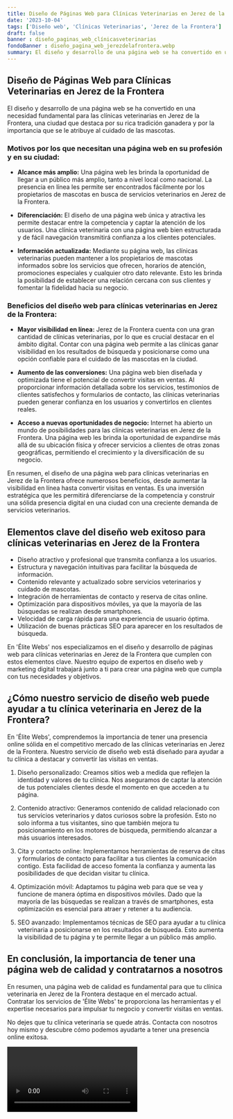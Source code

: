 ```yaml
---
title: Diseño de Páginas Web para Clínicas Veterinarias en Jerez de la Frontera
date: '2023-10-04'
tags: ['Diseño web', 'Clínicas Veterinarias', 'Jerez de la Frontera']
draft: false
banner : diseño_paginas_web_clínicasveterinarias
fondoBanner : diseño_pagina_web_jerezdelafrontera.webp
summary: El diseño y desarrollo de una página web se ha convertido en una necesidad fundamental para las clínicas veterinarias en Jerez de la Frontera, una ciudad que destaca por su rica tradición ganadera y por la importancia que se le atribuye al cuidado de las mascotas.
---
```


## Diseño de Páginas Web para Clínicas Veterinarias en Jerez de la Frontera

El diseño y desarrollo de una página web se ha convertido en una necesidad fundamental para las clínicas veterinarias en Jerez de la Frontera, una ciudad que destaca por su rica tradición ganadera y por la importancia que se le atribuye al cuidado de las mascotas.

### Motivos por los que necesitan una página web en su profesión y en su ciudad:

- **Alcance más amplio:** Una página web les brinda la oportunidad de llegar a un público más amplio, tanto a nivel local como nacional. La presencia en línea les permite ser encontrados fácilmente por los propietarios de mascotas en busca de servicios veterinarios en Jerez de la Frontera.

- **Diferenciación:** El diseño de una página web única y atractiva les permite destacar entre la competencia y captar la atención de los usuarios. Una clínica veterinaria con una página web bien estructurada y de fácil navegación transmitirá confianza a los clientes potenciales.

- **Información actualizada:** Mediante su página web, las clínicas veterinarias pueden mantener a los propietarios de mascotas informados sobre los servicios que ofrecen, horarios de atención, promociones especiales y cualquier otro dato relevante. Esto les brinda la posibilidad de establecer una relación cercana con sus clientes y fomentar la fidelidad hacia su negocio.

### Beneficios del diseño web para clínicas veterinarias en Jerez de la Frontera:

- **Mayor visibilidad en línea:** Jerez de la Frontera cuenta con una gran cantidad de clínicas veterinarias, por lo que es crucial destacar en el ámbito digital. Contar con una página web permite a las clínicas ganar visibilidad en los resultados de búsqueda y posicionarse como una opción confiable para el cuidado de las mascotas en la ciudad.

- **Aumento de las conversiones:** Una página web bien diseñada y optimizada tiene el potencial de convertir visitas en ventas. Al proporcionar información detallada sobre los servicios, testimonios de clientes satisfechos y formularios de contacto, las clínicas veterinarias pueden generar confianza en los usuarios y convertirlos en clientes reales.

- **Acceso a nuevas oportunidades de negocio:** Internet ha abierto un mundo de posibilidades para las clínicas veterinarias en Jerez de la Frontera. Una página web les brinda la oportunidad de expandirse más allá de su ubicación física y ofrecer servicios a clientes de otras zonas geográficas, permitiendo el crecimiento y la diversificación de su negocio.

En resumen, el diseño de una página web para clínicas veterinarias en Jerez de la Frontera ofrece numerosos beneficios, desde aumentar la visibilidad en línea hasta convertir visitas en ventas. Es una inversión estratégica que les permitirá diferenciarse de la competencia y construir una sólida presencia digital en una ciudad con una creciente demanda de servicios veterinarios.

<GifSeo />

<Cta />

## Elementos clave del diseño web exitoso para clínicas veterinarias en Jerez de la Frontera

- Diseño atractivo y profesional que transmita confianza a los usuarios.
- Estructura y navegación intuitivas para facilitar la búsqueda de información.
- Contenido relevante y actualizado sobre servicios veterinarios y cuidado de mascotas.
- Integración de herramientas de contacto y reserva de citas online.
- Optimización para dispositivos móviles, ya que la mayoría de las búsquedas se realizan desde smartphones.
- Velocidad de carga rápida para una experiencia de usuario óptima.
- Utilización de buenas prácticas SEO para aparecer en los resultados de búsqueda.

En 'Élite Webs' nos especializamos en el diseño y desarrollo de páginas web para clínicas veterinarias en Jerez de la Frontera que cumplen con estos elementos clave. Nuestro equipo de expertos en diseño web y marketing digital trabajará junto a ti para crear una página web que cumpla con tus necesidades y objetivos.

## ¿Cómo nuestro servicio de diseño web puede ayudar a tu clínica veterinaria en Jerez de la Frontera?

En 'Élite Webs', comprendemos la importancia de tener una presencia online sólida en el competitivo mercado de las clínicas veterinarias en Jerez de la Frontera. Nuestro servicio de diseño web está diseñado para ayudar a tu clínica a destacar y convertir las visitas en ventas.

1. Diseño personalizado: Creamos sitios web a medida que reflejen la identidad y valores de tu clínica. Nos aseguramos de captar la atención de tus potenciales clientes desde el momento en que acceden a tu página.

2. Contenido atractivo: Generamos contenido de calidad relacionado con tus servicios veterinarios y datos curiosos sobre la profesión. Esto no solo informa a tus visitantes, sino que también mejora tu posicionamiento en los motores de búsqueda, permitiendo alcanzar a más usuarios interesados.

3. Cita y contacto online: Implementamos herramientas de reserva de citas y formularios de contacto para facilitar a tus clientes la comunicación contigo. Esta facilidad de acceso fomenta la confianza y aumenta las posibilidades de que decidan visitar tu clínica.

4. Optimización móvil: Adaptamos tu página web para que se vea y funcione de manera óptima en dispositivos móviles. Dado que la mayoría de las búsquedas se realizan a través de smartphones, esta optimización es esencial para atraer y retener a tu audiencia.

5. SEO avanzado: Implementamos técnicas de SEO para ayudar a tu clínica veterinaria a posicionarse en los resultados de búsqueda. Esto aumenta la visibilidad de tu página y te permite llegar a un público más amplio.

## En conclusión, la importancia de tener una página web de calidad y contratarnos a nosotros

En resumen, una página web de calidad es fundamental para que tu clínica veterinaria en Jerez de la Frontera destaque en el mercado actual. Contratar los servicios de 'Élite Webs' te proporciona las herramientas y el expertise necesarios para impulsar tu negocio y convertir visitas en ventas.

No dejes que tu clínica veterinaria se quede atrás. Contacta con nosotros hoy mismo y descubre cómo podemos ayudarte a tener una presencia online exitosa.

<Video />

<CtaBot job='Clínicas Veterinarias' city='Jerez de la Frontera'/>

<Gmaps query='Jerez de la Frontera+españa+maps' />